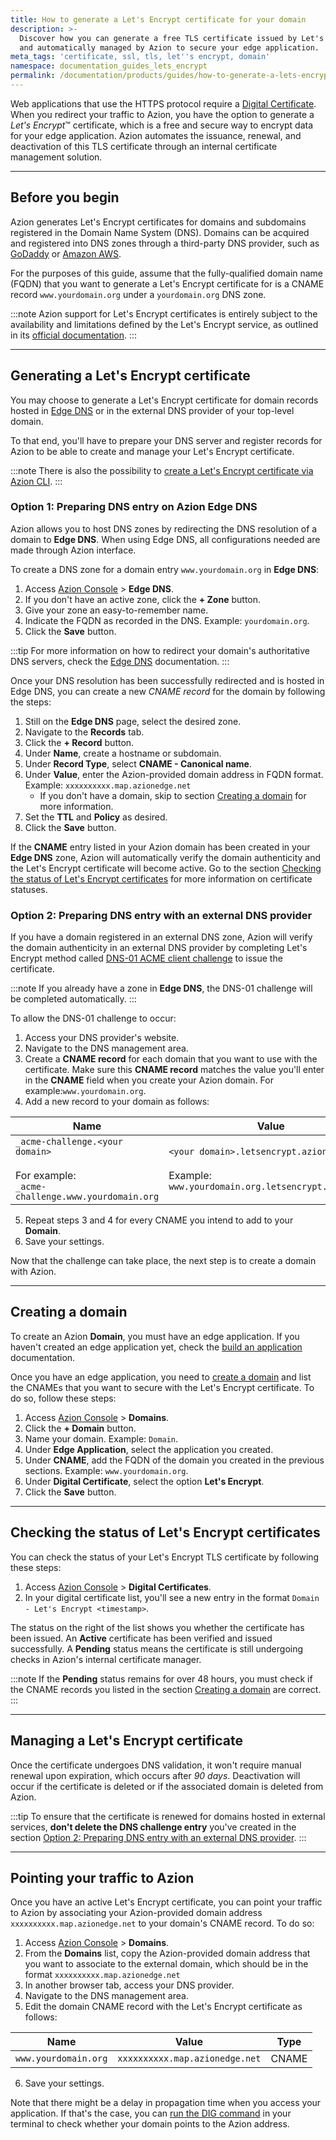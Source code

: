 ```yaml
---
title: How to generate a Let's Encrypt certificate for your domain
description: >-
  Discover how you can generate a free TLS certificate issued by Let's Encrypt
  and automatically managed by Azion to secure your edge application.
meta_tags: 'certificate, ssl, tls, let''s encrypt, domain'
namespace: documentation_guides_lets_encrypt
permalink: /documentation/products/guides/how-to-generate-a-lets-encrypt-certificate/
---
```




Web applications that use the HTTPS protocol require a [Digital Certificate](/en/documentation/products/build/edge-application/digital-certificates/). When you redirect your traffic to Azion, you have the option to generate a *Let's Encrypt*™ certificate, which is a free and secure way to encrypt data for your edge application. Azion automates the issuance, renewal, and deactivation of this TLS certificate through an internal certificate management solution.

<LetsEncryptExpiration />

---

## Before you begin

Azion generates Let's Encrypt certificates for domains and subdomains registered in the Domain Name System (DNS). Domains can be acquired and registered into DNS zones through a third-party DNS provider, such as [GoDaddy](http://www.godaddy.com/) or [Amazon AWS](https://aws.amazon.com/getting-started/hands-on/get-a-domain/).

For the purposes of this guide, assume that the fully-qualified domain name (FQDN) that you want to generate a Let's Encrypt certificate for is a CNAME record `www.yourdomain.org` under a `yourdomain.org` DNS zone.

:::note
Azion support for Let's Encrypt certificates is entirely subject to the availability and limitations defined by the Let's Encrypt service, as outlined in its [official documentation](https://letsencrypt.org/docs/rate-limits/).
:::

---

## Generating a Let's Encrypt certificate

You may choose to generate a Let's Encrypt certificate for domain records hosted in [Edge DNS](/en/documentation/products/secure/edge-dns/) or in the external DNS provider of your top-level domain.

To that end, you'll have to prepare your DNS server and register records for Azion to be able to create and manage your Let's Encrypt certificate.

:::note
There is also the possibility to [create a Let's Encrypt certificate via Azion CLI](/en/documentation/devtools/cli/create/#digital-certificate-id).
::: 

### Option 1: Preparing DNS entry on Azion Edge DNS

Azion allows you to host DNS zones by redirecting the DNS resolution of a domain to **Edge DNS**. When using Edge DNS, all configurations needed are made through Azion interface.

To create a DNS zone for a domain entry `www.yourdomain.org` in **Edge DNS**:

1. Access [Azion Console](/en/documentation/products/guides/how-to-access-azion-console/) > **Edge DNS**.
2. If you don't have an active zone, click the **+ Zone** button.
3. Give your zone an easy-to-remember name.
4. Indicate the FQDN as recorded in the DNS. Example: `yourdomain.org`.
5. Click the **Save** button.

:::tip
For more information on how to redirect your domain's authoritative DNS servers, check the [Edge DNS](/en/documentation/products/secure/edge-dns/) documentation.
:::

Once your DNS resolution has been successfully redirected and is hosted in Edge DNS, you can create a new *CNAME record* for the domain by following the steps:

1. Still on the **Edge DNS** page, select the desired zone.
2. Navigate to the **Records** tab.
3. Click the **+ Record** button.
4. Under **Name**, create a hostname or subdomain.
5. Under **Record Type**, select **CNAME - Canonical name**.
6. Under **Value**, enter the Azion-provided domain address in FQDN format. Example: `xxxxxxxxxx.map.azionedge.net`
   - If you don't have a domain, skip to section [Creating a domain](#creating-a-domain) for more information.
7. Set the **TTL** and **Policy** as desired.
8. Click the **Save** button.

If the **CNAME** entry listed in your Azion domain has been created in your **Edge DNS** zone, Azion will automatically verify the domain authenticity and the Let's Encrypt certificate will become active. Go to the section [Checking the status of Let's Encrypt certificates](#checking-the-status-of-lets-encrypt-certificates) for more information on certificate statuses.

### Option 2: Preparing DNS entry with an external DNS provider

If you have a domain registered in an external DNS zone, Azion will verify the domain authenticity in an external DNS provider by completing Let's Encrypt method called [DNS-01 ACME client challenge](https://letsencrypt.org/docs/challenge-types/#dns-01-challenge) to issue the certificate.

:::note
If you already have a zone in **Edge DNS**, the DNS-01 challenge will be completed automatically.
:::

To allow the DNS-01 challenge to occur:

1. Access your DNS provider's website.
2. Navigate to the DNS management area.
3. Create a **CNAME record** for each domain that you want to use with the certificate. Make sure this **CNAME record** matches the value you'll enter in the **CNAME** field when you create your Azion domain. For example:`www.yourdomain.org`.
4. Add a new record to your domain as follows:

| Name | Value | Type |
| --- | --- | --- |
| `_acme-challenge.<your domain>` <br /><br />For example:<br /> `_acme-challenge.www.yourdomain.org` | `<your domain>.letsencrypt.azion.com` <br /><br />Example:<br /> `www.yourdomain.org.letsencrypt.azion.com` | CNAME |

5. Repeat steps 3 and 4 for every CNAME you intend to add to your **Domain**.
6. Save your settings.

Now that the challenge can take place, the next step is to create a domain with Azion.

---

## Creating a domain

To create an Azion **Domain**, you must have an edge application. If you haven't created an edge application yet, check the [build an application](/en/documentation/products/guides/build/build-an-application/) documentation.

Once you have an edge application, you need to [create a domain](/en/documentation/products/build/edge-application/domains/) and list the CNAMEs that you want to secure with the Let's Encrypt certificate. To do so, follow these steps:

1. Access [Azion Console](/en/documentation/products/guides/how-to-access-azion-console/) > **Domains**.
2. Click the **+ Domain** button.
3. Name your domain. Example: `Domain`.
4. Under **Edge Application**, select the application you created.
5. Under **CNAME**, add the FQDN of the domain you created in the previous sections. Example: `www.yourdomain.org`.
6. Under **Digital Certificate**, select the option **Let's Encrypt**.
7. Click the **Save** button.

---

## Checking the status of Let's Encrypt certificates

You can check the status of your Let's Encrypt TLS certificate by following these steps:


1. Access [Azion Console](/en/documentation/products/guides/how-to-access-azion-console/) > **Digital Certificates**.
2. In your digital certificate list, you'll see a new entry in the format `Domain - Let's Encrypt <timestamp>`.


The status on the right of the list shows you whether the certificate has been issued. An **Active** certificate has been verified and issued successfully. A **Pending** status means the certificate is still undergoing checks in Azion's internal certificate manager.

:::note
If the **Pending** status remains for over 48 hours, you must check if the CNAME records you listed in the section [Creating a domain](#creating-a-domain) are correct.
:::

---

## Managing a Let's Encrypt certificate

Once the certificate undergoes DNS validation, it won't require manual renewal upon expiration, which occurs after *90 days*. Deactivation will occur if the certificate is deleted or if the associated domain is deleted from Azion.

:::tip
To ensure that the certificate is renewed for domains hosted in external services, **don't delete the DNS challenge entry** you've created in the section [Option 2: Preparing DNS entry with an external DNS provider](#option-2-preparing-dns-entry-with-an-external-dns-provider).
:::

---

## Pointing your traffic to Azion

Once you have an active Let's Encrypt certificate, you can point your traffic to Azion by associating your Azion-provided domain address `xxxxxxxxxx.map.azionedge.net` to your domain's CNAME record. To do so:

1. Access [Azion Console](/en/documentation/products/guides/how-to-access-azion-console/) > **Domains**.
2. From the **Domains** list, copy the Azion-provided domain address that you want to associate to the external domain, which should be in the format `xxxxxxxxxx.map.azionedge.net`
3. In another browser tab, access your DNS provider.
4. Navigate to the DNS management area.
5. Edit the domain CNAME record with the Let's Encrypt certificate as follows:

| Name | Value | Type |
| --- | --- | --- |
| `www.yourdomain.org` | `xxxxxxxxxx.map.azionedge.net` | CNAME |

6. Save your settings.

Note that there might be a delay in propagation time when you access your application. If that's the case, you can [run the DIG command](/en/documentation/products/guides/run-the-dig-command/) in your terminal to check whether your domain points to the Azion address.


